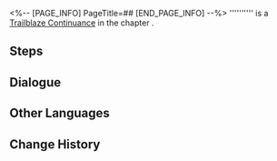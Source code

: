<%-- [PAGE_INFO]
PageTitle=##
[END_PAGE_INFO] --%>
{{Stub|Dialogue.}}
{{Mission Infobox
|id            = 1040554
|title         = 
|image         = <!--Mission .png-->
|type          = Trailblaze Continuance
|event_name    = 
|chapter       = 
|requirements  = {{cx}}<!--Hidden Mission ID 1040553--> completed
|summary       = <!--official mission summary from Fate's Atlas-->
|characters    = Trailblazer
|startLocation = [[<!--starting world-->]] - [[<!--starting area-->]]
|world         = <!--starting world-->
|area          = <!--starting area-->
|prev          = 
|next          = 
|rewards       = Trailblaze EXP*800; Stellar Jade*100; Traveler's Guide*6; Refined Aether*6; Credit*120,000
}}
'''''''''' is a [[Trailblaze Continuance]] in the chapter [[]].

==Steps==


<!--
==Gameplay Notes==

--><!--
==Trial Character==

-->
==Dialogue==
{{Stub Dialogue}}

{{Dialogue End}}

==Other Languages==
{{Other Languages
|en   = 
|zhs  = 
|zht  = 
|ja   = 
|ko   = 
|es   = 
|fr   = 
|ru   = 
|th   = 
|vi   = 
|de   = 
|id   = 
|pt   = 
}}

==Change History==
{{Change History|3.4}}
